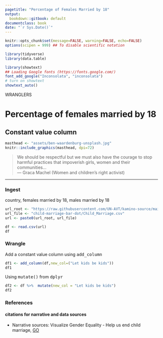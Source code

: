 ```yaml
---
pagetitle: "Percentage of Females Married by 18"
output:
  bookdown::gitbook: default
documentclass: book
date: "`r Sys.Date()`"
---
```


```r

knitr::opts_chunk$set(message=FALSE, warning=FALSE, echo=FALSE)
options(scipen = 999) ## To disable scientific notation

library(tidyverse)
library(data.table)

library(showtext)
## Loading Google fonts (https://fonts.google.com/)
font_add_google("Inconsolata", "inconsolata")
# turn on showtext
showtext_auto()


```

WRANGLERS  

# Percentage of females married by 18
## Constant value column

```r

masthead <- "assets/ben-waardenburg-unsplash.jpg"
knitr::include_graphics(masthead, dpi=72)

```

> We should be respectful but we must also have the courage to stop harmful practices that impoverish girls, women and their communities...\
--- Graca Machel (Women and children's right activist)\

***

### Ingest
country, females married by 18, males married by 18

```r

url_root <- "https://raw.githubusercontent.com/UN-AVT/kamino-source/main/sources/0-shared/data/"
url_file <- "child-marriage-bar-dot/Child_Marriage.csv"
url <- paste0(url_root, url_file)

df <- read.csv(url)
df

```

### Wrangle
Add a constant value column using <kbd>add_column</kbd> 


```r

df1 <- add_column(df,new_col=("Let kids be kids"))
df1

```

Using <kbd>mutate()</kbd> from <kbd>dplyr</kbd>

```r

df2 <- df %>%  mutate(new_col = "Let kids be kids")
df2

```
  
  
### References
#### citations for narrative and data sources

* Narrative sources: Visualize Gender Equality - Help us end child marriage, [GO](https://media.data.world/1o2xvmj7TLCDfJPErISo_Child%20Marriage%20Dasbboard.png){target="_blank"}
